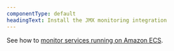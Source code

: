 ```yaml
---
componentType: default
headingText: Install the JMX monitoring integration
---
```


See how to [monitor services running on Amazon ECS](/docs/integrations/host-integrations/host-integrations-list/monitor-services-running-amazon-ecs).